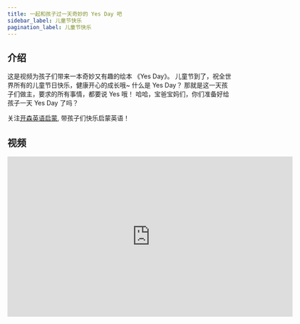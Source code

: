 ```yaml
---
title: 一起和孩子过一天奇妙的 Yes Day 吧
sidebar_label: 儿童节快乐
pagination_label: 儿童节快乐
---
```


## 介绍

这是视频为孩子们带来一本奇妙又有趣的绘本 《Yes Day》。
儿童节到了，祝全世界所有的儿童节日快乐，健康开心的成长哦~
什么是 Yes Day？
那就是这一天孩子们做主，要求的所有事情，都要说 Yes 哦！
哈哈，宝爸宝妈们，你们准备好给孩子一天 Yes Day 了吗？

关注[开森英语启蒙](https://space.bilibili.com/20797715), 带孩子们快乐启蒙英语！

## 视频

<iframe
  src="https://player.bilibili.com/player.html?bvid=BV1vV4y1z7TG&cid=1&page=1"
  scrolling="no"
  border="0"
  frameborder="no"
  framespacing="0"
  allowfullscreen="true"
  width="640"
  height="360"
></iframe>
